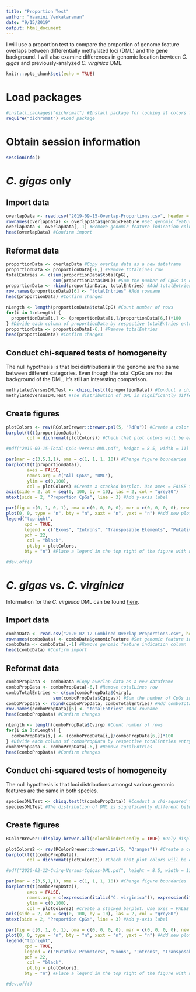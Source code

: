 ```yaml
---
title: "Proportion Test"
author: "Yaamini Venkataraman"
date: "9/15/2019"
output: html_document
---
```


I will use a proportion test to compare the proportion of genome feature overlaps between differentially methylated loci (DML) and the gene background. I will also examine differences in genomic location bewteen *C. gigas* and previously-analyzed *C. virginica* DML.

```r
knitr::opts_chunk$set(echo = TRUE)
```

# Load packages

```r
#install.packages("dichromat") #Install package for looking at colors from colorblind perspective
require("dichromat") #Load package
```

# Obtain session information

```r
sessionInfo()
```

# *C. gigas* only

## Import data

```r
overlapData <- read.csv("2019-09-15-Overlap-Proportions.csv", header = TRUE)
rownames(overlapData) <- overlapData$genomicFeature #Set genomic feature indication and rownames
overlapData <- overlapData[,-1] #Remove genomic feature indication column
head(overlapData) #Confirm import
```

## Reformat data

```r
proportionData <- overlapData #Copy overlap data as a new dataframe
proportionData <- proportionData[-6,] #Remove totalLines row
totalEntries <- c(sum(proportionData$totalCpG),
                  sum(proportionData$DML)) #Sum the number of CpGs in each category
proportionData <- rbind(proportionData, totalEntries) #Add totalEntries to bottom of proportionData
row.names(proportionData)[6] <- "totalEntries" #Add rowname
head(proportionData) #Confirm changes
```

```r
nLength <- length(proportionData$totalCpG) #Count number of rows
for(i in 1:nLength) {
  proportionData[i,] <- (proportionData[i,]/proportionData[6,])*100
} #Divide each column of proportionData by respective totalEntries entry. Multiply by 100 and and save the percentage
proportionData <- proportionData[-6,] #Remove totalEntries
head(proportionData) #Confirm changes
```

## Conduct chi-squared tests of homogeneity

The null hypothesis is that loci distributions in the genome are the same between different categories. Even though the total CpGs are not the background of the DML, it's still an interesting comparison.

```r
methylatedVersusDMLTest <- chisq.test(t(proportionData)) #Conduct a chi-squared test
methylatedVersusDMLTest #The distribution of DML is significantly different from CpGs.
```

## Create figures

```r
plotColors <- rev(RColorBrewer::brewer.pal(5, "RdPu")) #Create a color palette for the barplots. Use 5 purple shades from RColorBrewer. Reverse the order so the darkest shade is used first.
barplot(t(t(proportionData)),
        col = dichromat(plotColors)) #Check that plot colors will be easy to interpret for those with color blindness
```

```r
#pdf("2019-09-15-Total-CpGs-Versus-DML.pdf", height = 8.5, width = 11)

par(mar = c(3,5,1,1), oma = c(1, 1, 1, 10)) #Change figure boundaries
barplot(t(t(proportionData)), 
        axes = FALSE, 
        names.arg = c("All CpGs", "DML"),
        ylim = c(0,100),
        col = plotColors) #Create a stacked barplot. Use axes = FALSE to remove the y-axis and names.arg to set labels on the x-axis.
axis(side = 2, at = seq(0, 100, by = 10), las = 2, col = "grey80")
mtext(side = 2, "Proportion CpGs", line = 3) #Add y-axis label

par(fig = c(0, 1, 0, 1), oma = c(0, 0, 0, 0), mar = c(0, 0, 0, 0), new = TRUE) #Create new plot
plot(0, 0, type = "n", bty = "n", xaxt = "n", yaxt = "n") #Add new plot on top of current plot
legend("topright",
       xpd = TRUE,
       legend = c("Exons", "Introns", "Transposable Elements", "Putative Promoters", "Other"),
       pch = 22, 
        col = "black", 
        pt.bg = plotColors,
       bty = "n") #Place a legend in the top right of the figure with no box

#dev.off()
```

# *C. gigas* vs. *C. virginica*

Information for the *C. virginica* DML can be found [here](https://github.com/epigeneticstoocean/paper-gonad-meth).

## Import data

```r
comboData <- read.csv("2020-02-12-Combined-Overlap-Proportions.csv", header = TRUE)
rownames(comboData) <- comboData$genomicFeature #Set genomic feature indication and rownames
comboData <- comboData[,-1] #Remove genomic feature indication column
head(comboData) #Confirm import
```

## Reformat data

```r
comboPropData <- comboData #Copy overlap data as a new dataframe
comboPropData <- comboPropData[-6,] #Remove totalLines row
comboTotalEntries <- c(sum(comboPropData$Cvirg),
                  sum(comboPropData$Cgigas)) #Sum the number of CpGs in each category
comboPropData <- rbind(comboPropData, comboTotalEntries) #Add comboTotalEntries to bottom of proportionData
row.names(comboPropData)[6] <- "totalEntries" #Add rowname
head(comboPropData) #Confirm changes
```

```r
nLength <- length(comboPropData$Cvirg) #Count number of rows
for(i in 1:nLength) {
  comboPropData[i,] <- (comboPropData[i,]/comboPropData[6,])*100
} #Divide each column of comboPropData by respective totalEntries entry. Multiply by 100 and and save the percentage
comboPropData <- comboPropData[-6,] #Remove totalEntries
head(comboPropData) #Confirm changes
```

## Conduct chi-squared tests of homogeneity

The null hypothesis is that loci distributions amongst various genomic features are the same in both species.

```r
speciesDMLTest <- chisq.test(t(comboPropData)) #Conduct a chi-squared test
speciesDMLTest #The distribution of DML is significantly different between species.
```

## Create figures

```r
RColorBrewer::display.brewer.all(colorblindFriendly = TRUE) #Only display colorblind-friendly palettes
```


```r
plotColors2 <- rev(RColorBrewer::brewer.pal(5, "Oranges")) #Create a color palette for the barplots. Use 5 purple shades from RColorBrewer. Reverse the order so the darkest shade is used first.
barplot(t(t(comboPropData)),
        col = dichromat(plotColors2)) #Check that plot colors will be easy to interpret for those with color blindness
```

```r
#pdf("2020-02-12-Cvirg-Versus-Cgigas-DML.pdf", height = 8.5, width = 11)

par(mar = c(3,5,1,1), oma = c(1, 1, 1, 10)) #Change figure boundaries
barplot(t(t(comboPropData)), 
        axes = FALSE, 
        names.arg = c(expression(italic("C. virginica")), expression(italic("C. gigas"))),
        ylim = c(0,100),
        col = plotColors2) #Create a stacked barplot. Use axes = FALSE to remove the y-axis and names.arg to set labels on the x-axis. Use expression(italic()) to italicize species names
axis(side = 2, at = seq(0, 100, by = 10), las = 2, col = "grey80")
mtext(side = 2, "Proportion CpGs", line = 3) #Add y-axis label

par(fig = c(0, 1, 0, 1), oma = c(0, 0, 0, 0), mar = c(0, 0, 0, 0), new = TRUE) #Create new plot
plot(0, 0, type = "n", bty = "n", xaxt = "n", yaxt = "n") #Add new plot on top of current plot
legend("topright",
       xpd = TRUE,
       legend = c("Putative Promoters", "Exons", "Introns", "Transposable Elements", "Other"),
       pch = 22, 
        col = "black", 
        pt.bg = plotColors2,
       bty = "n") #Place a legend in the top right of the figure with no box

#dev.off()
```


